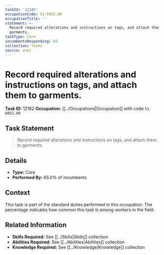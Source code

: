 ```yaml
---
taskId: '12182'
occupationCode: 51-6052.00
occupationTitle: ''
statement: >-
  Record required alterations and instructions on tags, and attach them to
  garments.
taskType: Core
incumbentsResponding: 65
collection: Tasks
source: onet
---
```

# Record required alterations and instructions on tags, and attach them to garments.

**Task ID:** 12182
**Occupation:** [[../Occupations|Occupation]] with code `51-6052.00`

## Task Statement

> Record required alterations and instructions on tags, and attach them to garments.

## Details

- **Type:** Core
- **Performed By:** 65.0% of incumbents

## Context

This task is part of the standard duties performed in this occupation. The percentage indicates how common this task is among workers in the field.

## Related Information

- **Skills Required:** See [[../Skills|Skills]] collection
- **Abilities Required:** See [[../Abilities|Abilities]] collection
- **Knowledge Required:** See [[../Knowledge|Knowledge]] collection
